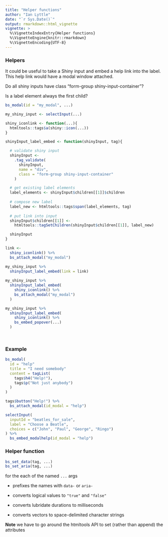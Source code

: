 ```yaml
---
title: "Helper functions"
author: "Ian Lyttle"
date: "`r Sys.Date()`"
output: rmarkdown::html_vignette
vignette: >
  %\VignetteIndexEntry{Helper functions}
  %\VignetteEngine{knitr::rmarkdown}
  %\VignetteEncoding{UTF-8}
---
```


### Helpers

It could be useful to take a Shiny input and embed a help link into the label. This help link 
would have a modal window attached.

Do all shiny inputs have class "form-group shiny-input-container"?

Is a label element always the first child?

``` R
bs_modal(id = "my_modal", ...)

my_shiny_input <- selectInput(...)

shiny_iconlink <- function(...){
  htmltools::tags$a(shiny::icon(...))
}

shinyInput_label_embed <- function(shinyInput, tag){

  # validate shiny input
  shinyInput <- 
    .tag_validate(
      shinyInput, 
      name = "div", 
      class = "form-group shiny-input-container"
    )

  # get existing label elements
  label_elements <- shinyInput$children[[1]]$children
  
  # compose new label
  label_new <- htmltools::tags$span(label_elements, tag)
  
  # put link into input
  shinyInput$children[[1]] <-
    htmltools::tagSetChildren(shinyInput$children[[1]], label_new)

  shinyInput
}

link <-
  shiny_iconlink() %>%
  bs_attach_modal("my_modal")

my_shiny_input %>%
  shinyInput_label_embed(link = link)
  
my_shiny_input %>%
  shinyInput_label_embed(
    shiny_iconlink() %>%
    bs_attach_modal("my_modal")
  )

my_shiny_input %>%
  shinyInput_label_embed(
    shiny_iconlink() %>%
    bs_embed_popover(...)
  )

  
```

### Example

``` R
bs_modal(
  id = "help"
  title = "I need somebody"
  content = tagList(
    tags$h4("Help!"),
    tags$p("Not just anybody")
  )
)

tags$button("Help!") %>%
  bs_attach_modal(id_modal = "help")

selectInput(
  inputId = "beatles_for_sale",
  label = "Choose a Beatle",
  choices = c("John", "Paul", "George", "Ringo")
) %>%
  bs_embed_modalhelp(id_modal = "help")
```

### Helper function

``` R
bs_set_data(tag, ...)
bs_set_aria(tag, ...)
```

for the each of the named `...` args

- prefixes the names with `data-` or `aria-`

- converts logical values to `"true"` and `"false"`

- converts lubridate durations to milliseconds

- converts vectors to space-delimited character strings

**Note** we have to go around the htmltools API to set (rather than append) the attributes 
